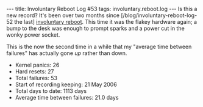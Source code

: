 ---
title: Involuntary Reboot Log #53
tags: involuntary.reboot.log
---
Is this a new record? It's been over two months since [/blog/involuntary-reboot-log-52 the last] [[involuntary reboot]]. This time it was the flakey hardware again; a bump to the desk was enough to prompt sparks and a power cut in the wonky power socket.

This is the now the second time in a while that my "average time between failures" has actually gone ''up'' rather than down.

* Kernel panics: 26
* Hard resets: 27
* Total failures: 53
* Start of recording keeping: 21 May 2006
* Total days to date: 1113 days
* Average time between failures: 21.0 days
